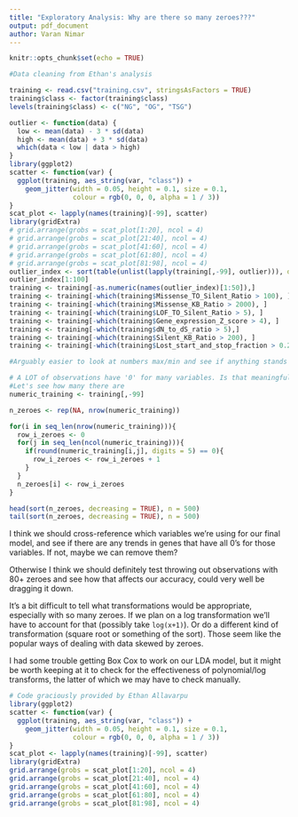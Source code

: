 ```yaml
---
title: "Exploratory Analysis: Why are there so many zeroes???"
output: pdf_document
author: Varan Nimar
---
```


```r
knitr::opts_chunk$set(echo = TRUE)
```


```r
#Data cleaning from Ethan's analysis

training <- read.csv("training.csv", stringsAsFactors = TRUE)
training$class <- factor(training$class)
levels(training$class) <- c("NG", "OG", "TSG")

outlier <- function(data) {
  low <- mean(data) - 3 * sd(data)
  high <- mean(data) + 3 * sd(data)
  which(data < low | data > high)
}
library(ggplot2)
scatter <- function(var) {
  ggplot(training, aes_string(var, "class")) +
    geom_jitter(width = 0.05, height = 0.1, size = 0.1,
                colour = rgb(0, 0, 0, alpha = 1 / 3))
}
scat_plot <- lapply(names(training)[-99], scatter)
library(gridExtra)
# grid.arrange(grobs = scat_plot[1:20], ncol = 4)
# grid.arrange(grobs = scat_plot[21:40], ncol = 4)
# grid.arrange(grobs = scat_plot[41:60], ncol = 4)
# grid.arrange(grobs = scat_plot[61:80], ncol = 4)
# grid.arrange(grobs = scat_plot[81:98], ncol = 4)
outlier_index <- sort(table(unlist(lapply(training[,-99], outlier))), decreasing = TRUE)
outlier_index[1:100]
training <- training[-as.numeric(names(outlier_index)[1:50]),]
training <- training[-which(training$Missense_TO_Silent_Ratio > 100), ]
training <- training[-which(training$Missense_KB_Ratio > 2000), ]
training <- training[-which(training$LOF_TO_Silent_Ratio > 5), ]
training <- training[-which(training$Gene_expression_Z_score > 4), ]
training <- training[-which(training$dN_to_dS_ratio > 5),]
training <- training[-which(training$Silent_KB_Ratio > 200), ]
training <- training[-which(training$Lost_start_and_stop_fraction > 0.2),]
```


```r
#Arguably easier to look at numbers max/min and see if anything stands out-- turns out it's not, just 0's

# A LOT of observations have '0' for many variables. Is that meaningful? It could be. 
#Let's see how many there are
numeric_training <- training[,-99]

n_zeroes <- rep(NA, nrow(numeric_training))

for(i in seq_len(nrow(numeric_training))){
  row_i_zeroes <- 0
  for(j in seq_len(ncol(numeric_training))){
    if(round(numeric_training[i,j], digits = 5) == 0){
      row_i_zeroes <- row_i_zeroes + 1
    }
  }
  n_zeroes[i] <- row_i_zeroes
}

head(sort(n_zeroes, decreasing = TRUE), n = 500)
tail(sort(n_zeroes, decreasing = TRUE), n = 500)
```

I think we should cross-reference which variables we're using for our final model, and see if there are any trends in genes that have all 0's for those variables. If not, maybe we can remove them? 

Otherwise I think we should definitely test throwing out observations with 80+ zeroes and see how that affects our accuracy, could very well be dragging it down.

It's a bit difficult to tell what transformations would be appropriate, especially with so many zeroes. If we plan on a log transformation we'll have to account for that (possibly take `log(x+1)`). Or do a different kind of transformation (square root or something of the sort). Those seem like the popular ways of dealing with data skewed by zeroes.

I had some trouble getting Box Cox to work on our LDA model, but it might be worth keeping at it to check for the effectiveness of polynomial/log transforms, the latter of which we may have to check manually. 



```r
# Code graciously provided by Ethan Allavarpu
library(ggplot2)
scatter <- function(var) {
  ggplot(training, aes_string(var, "class")) +
    geom_jitter(width = 0.05, height = 0.1, size = 0.1,
                colour = rgb(0, 0, 0, alpha = 1 / 3))
}
scat_plot <- lapply(names(training)[-99], scatter)
library(gridExtra)
grid.arrange(grobs = scat_plot[1:20], ncol = 4)
grid.arrange(grobs = scat_plot[21:40], ncol = 4)
grid.arrange(grobs = scat_plot[41:60], ncol = 4)
grid.arrange(grobs = scat_plot[61:80], ncol = 4)
grid.arrange(grobs = scat_plot[81:98], ncol = 4)
```

